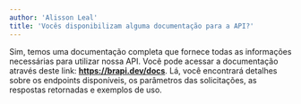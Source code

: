 ```yaml
---
author: 'Alisson Leal'
title: 'Vocês disponibilizam alguma documentação para a API?'
---
```


Sim, temos uma documentação completa que fornece todas as informações necessárias para utilizar nossa API. Você pode acessar a documentação através deste link: **https://brapi.dev/docs**. Lá, você encontrará detalhes sobre os endpoints disponíveis, os parâmetros das solicitações, as respostas retornadas e exemplos de uso.
